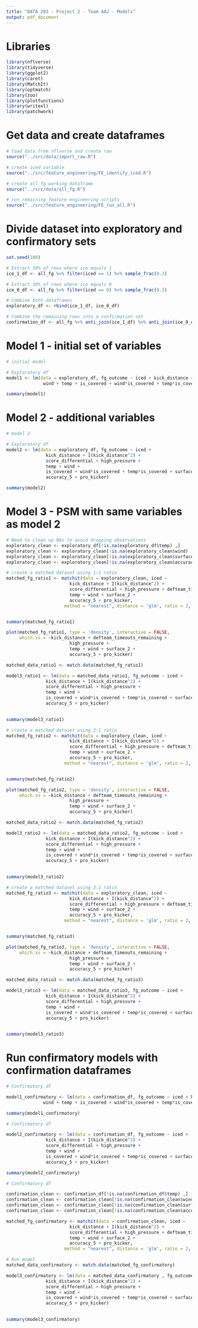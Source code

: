 ```yaml
---
title: "DATA 203 - Project 2 - Team AAJ - Models"
output: pdf_document
---
```


# Libraries
```r
library(nflverse)
library(tidyverse)
library(ggplot2)
library(caret)
library(MatchIt)
library(optmatch)
library(zoo)
library(plotfunctions)
library(writexl)
library(patchwork)
```



# Get data and create dataframes
```r
# load data from nflverse and create raw
source("../src/data/import_raw.R")

# create iced variable
source("../src/feature_engineering/FE_identify_iced.R")

# create all_fg working dataframe
source("../src/data/all_fg.R")
```

```r
# run remaining feature engineering scripts
source("../src/feature_engineering/FE_run_all.R")
```

# Divide dataset into exploratory and confirmatory sets
```r

set.seed(100)

# Extract 30% of rows where ice equals 1
ice_1_df <- all_fg %>% filter(iced == 1) %>% sample_frac(0.3)

# Extract 30% of rows where ice equals 0
ice_0_df <- all_fg %>% filter(iced == 0) %>% sample_frac(0.3)

# Combine both dataframes
exploratory_df <- rbind(ice_1_df, ice_0_df)

# Combine the remaining rows into a confirmation set
confirmation_df <- all_fg %>% anti_join(ice_1_df) %>% anti_join(ice_0_df)

```

# Model 1 - initial set of variables
```r
# initial model 

# Exploratory df
model1 <- lm(data = exploratory_df, fg_outcome ~ iced + kick_distance + I(kick_distance^2) + 
              wind + temp + is_covered + wind*is_covered + temp*is_covered)

summary(model1)
```


# Model 2 - additional variables
```r
# model 2

# Exploratory df
model2 <- lm(data = exploratory_df, fg_outcome ~ iced + 
               kick_distance + I(kick_distance^2) + 
               score_differential + high_pressure +
               temp + wind + 
               is_covered + wind*is_covered + temp*is_covered + surface_2 +
               accuracy_5 + pro_kicker)

summary(model2)
```

# Model 3 - PSM with same variables as model 2
```r

# Need to clean up NAs to avoid dropping observations
exploratory_clean <- exploratory_df[!is.na(exploratory_df$temp) ,]
exploratory_clean <- exploratory_clean[!is.na(exploratory_clean$wind) ,]
exploratory_clean <- exploratory_clean[!is.na(exploratory_clean$surface_2) ,]
exploratory_clean <- exploratory_clean[!is.na(exploratory_clean$accuracy_5) ,]
```

```r
# create a matched dataset using 1:1 ratio
matched_fg_ratio1 <- matchit(data = exploratory_clean, iced ~ 
                        kick_distance + I(kick_distance^2) +
                        score_differential + high_pressure + defteam_timeouts_remaining +
                        temp + wind + surface_2 +
                        accuracy_5 + pro_kicker, 
                      method = "nearest", distance = 'glm', ratio = 2, replace = FALSE)


summary(matched_fg_ratio1)
```

```r
plot(matched_fg_ratio1, type = 'density', interactive = FALSE,
     which.xs = ~kick_distance + defteam_timeouts_remaining +
                        high_pressure +
                        temp + wind + surface_2 +
                        accuracy_5 + pro_kicker)

```

```r
matched_data_ratio1 <- match.data(matched_fg_ratio1)

model3_ratio1 <- lm(data = matched_data_ratio1, fg_outcome ~ iced + 
               kick_distance + I(kick_distance^2) + 
               score_differential + high_pressure +
               temp + wind + 
               is_covered + wind*is_covered + temp*is_covered + surface_2 +
               accuracy_5 + pro_kicker)
               

summary(model3_ratio1)
```


```r
# create a matched dataset using 2:1 ratio
matched_fg_ratio2 <- matchit(data = exploratory_clean, iced ~ 
                        kick_distance + I(kick_distance^2) +
                        score_differential + high_pressure + defteam_timeouts_remaining +
                        temp + wind + surface_2 +
                        accuracy_5 + pro_kicker, 
                      method = "nearest", distance = 'glm', ratio = 2, replace = FALSE)


summary(matched_fg_ratio2)
```

```r
plot(matched_fg_ratio2, type = 'density', interactive = FALSE,
     which.xs = ~kick_distance + defteam_timeouts_remaining +
                        high_pressure +
                        temp + wind + surface_2 +
                        accuracy_5 + pro_kicker)

```

```r
matched_data_ratio2 <- match.data(matched_fg_ratio2)

model3_ratio2 <- lm(data = matched_data_ratio2, fg_outcome ~ iced + 
               kick_distance + I(kick_distance^2) + 
               score_differential + high_pressure +
               temp + wind + 
               is_covered + wind*is_covered + temp*is_covered + surface_2 +
               accuracy_5 + pro_kicker)
               

summary(model3_ratio2)
```



```r
# create a matched dataset using 3:1 ratio
matched_fg_ratio3 <- matchit(data = exploratory_clean, iced ~ 
                        kick_distance + I(kick_distance^2) +
                        score_differential + high_pressure + defteam_timeouts_remaining +
                        temp + wind + surface_2 +
                        accuracy_5 + pro_kicker, 
                      method = "nearest", distance = 'glm', ratio = 2, replace = FALSE)


summary(matched_fg_ratio3)
```

```r
plot(matched_fg_ratio3, type = 'density', interactive = FALSE,
     which.xs = ~kick_distance + defteam_timeouts_remaining +
                        high_pressure +
                        temp + wind + surface_2 +
                        accuracy_5 + pro_kicker)

```

```r
matched_data_ratio3 <- match.data(matched_fg_ratio3)

model3_ratio3 <- lm(data = matched_data_ratio3, fg_outcome ~ iced + 
               kick_distance + I(kick_distance^2) + 
               score_differential + high_pressure +
               temp + wind + 
               is_covered + wind*is_covered + temp*is_covered + surface_2 +
               accuracy_5 + pro_kicker)
               

summary(model3_ratio3)
```


# Run confirmatory models with confirmation dataframes
```r
# Confirmatory df

model1_confirmatory <- lm(data = confirmation_df, fg_outcome ~ iced + kick_distance + I(kick_distance^2) + 
              wind + temp + is_covered + wind*is_covered + temp*is_covered)

summary(model1_confirmatory)

```

```r
# Confirmatory df

model2_confirmatory <- lm(data = confirmation_df, fg_outcome ~ iced + 
               kick_distance + I(kick_distance^2) + 
               score_differential + high_pressure +
               temp + wind + 
               is_covered + wind*is_covered + temp*is_covered + surface_2 +
               accuracy_5 + pro_kicker)

summary(model2_confirmatory)

```

```r
# Confirmatory df

confirmation_clean <- confirmation_df[!is.na(confirmation_df$temp) ,]
confirmation_clean <- confirmation_clean[!is.na(confirmation_clean$wind) ,]
confirmation_clean <- confirmation_clean[!is.na(confirmation_clean$surface_2) ,]
confirmation_clean <- confirmation_clean[!is.na(confirmation_clean$accuracy_5) ,]

matched_fg_confirmatory <- matchit(data = confirmation_clean, iced ~ 
                        kick_distance + I(kick_distance^2) +
                        score_differential + high_pressure + defteam_timeouts_remaining +
                        temp + wind + surface_2 +
                        accuracy_5 + pro_kicker, 
                      method = "nearest", distance = 'glm', ratio = 2, replace = FALSE)

# Run model
matched_data_confirmatory <- match.data(matched_fg_confirmatory)

model3_confirmatory <- lm(data = matched_data_confirmatory , fg_outcome ~ iced + 
               kick_distance + I(kick_distance^2) + 
               score_differential + high_pressure +
               temp + wind + 
               is_covered + wind*is_covered + temp*is_covered + surface_2 +
               accuracy_5 + pro_kicker)
               

summary(model3_confirmatory)

```
